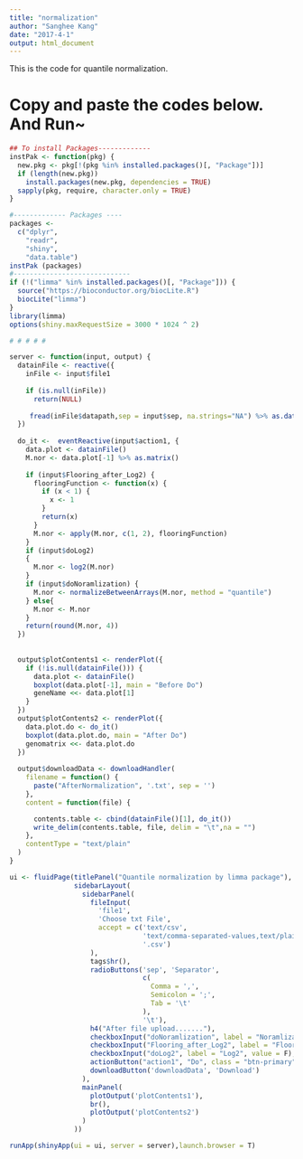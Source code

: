 ```yaml
---
title: "normalization"
author: "Sanghee Kang"
date: "2017-4-1"
output: html_document
---
```

This is the code for quantile normalization. 

# Copy and paste the codes below. And Run~

```r
## To install Packages-------------
instPak <- function(pkg) {
  new.pkg <- pkg[!(pkg %in% installed.packages()[, "Package"])]
  if (length(new.pkg))
    install.packages(new.pkg, dependencies = TRUE)
  sapply(pkg, require, character.only = TRUE)
}

#------------- Packages ----
packages <-
  c("dplyr",
    "readr",
    "shiny",
    "data.table")
instPak (packages)
#-----------------------------
if (!("limma" %in% installed.packages()[, "Package"])) {
  source("https://bioconductor.org/biocLite.R")
  biocLite("limma")
}
library(limma)
options(shiny.maxRequestSize = 3000 * 1024 ^ 2)

# # # # #

server <- function(input, output) {
  datainFile <- reactive({
    inFile <- input$file1
    
    if (is.null(inFile))
      return(NULL)
    
     fread(inFile$datapath,sep = input$sep, na.strings="NA") %>% as.data.frame()
  })
  
  do_it <-  eventReactive(input$action1, {
    data.plot <- datainFile()
    M.nor <- data.plot[-1] %>% as.matrix()
    
    if (input$Flooring_after_Log2) {
      flooringFunction <- function(x) {
        if (x < 1) {
          x <- 1
        }
        return(x)
      }
      M.nor <- apply(M.nor, c(1, 2), flooringFunction)
    }
    if (input$doLog2)
    {
      M.nor <- log2(M.nor)
    }
    if (input$doNoramlization) {
      M.nor <- normalizeBetweenArrays(M.nor, method = "quantile")
    } else{
      M.nor <- M.nor
    }
    return(round(M.nor, 4))
  })
  
  
  output$plotContents1 <- renderPlot({
    if (!is.null(datainFile())) {
      data.plot <- datainFile()
      boxplot(data.plot[-1], main = "Before Do")
      geneName <<- data.plot[1]
    }
  })
  output$plotContents2 <- renderPlot({
    data.plot.do <- do_it()
    boxplot(data.plot.do, main = "After Do")
    genomatrix <<- data.plot.do
  })
  
  output$downloadData <- downloadHandler(
    filename = function() {
      paste("AfterNormalization", '.txt', sep = '')
    },
    content = function(file) {

      contents.table <- cbind(datainFile()[1], do_it())
      write_delim(contents.table, file, delim = "\t",na = "")
    },
    contentType = "text/plain"
  )
}

ui <- fluidPage(titlePanel("Quantile normalization by limma package"),
                sidebarLayout(
                  sidebarPanel(
                    fileInput(
                      'file1',
                      'Choose txt File',
                      accept = c('text/csv',
                                 'text/comma-separated-values,text/plain',
                                 '.csv')
                    ),
                    tags$hr(),
                    radioButtons('sep', 'Separator',
                                 c(
                                   Comma = ',',
                                   Semicolon = ';',
                                   Tab = '\t'
                                 ),
                                 '\t'),
                    h4("After file upload......."),
                    checkboxInput("doNoramlization", label = "Noramlization", value = TRUE),
                    checkboxInput("Flooring_after_Log2", label = "Flooring under 1", value = F),
                    checkboxInput("doLog2", label = "Log2", value = F),
                    actionButton("action1", "Do", class = "btn-primary"),
                    downloadButton('downloadData', 'Download')
                  ),
                  mainPanel(
                    plotOutput('plotContents1'),
                    br(),
                    plotOutput('plotContents2')
                  )
                ))

runApp(shinyApp(ui = ui, server = server),launch.browser = T)

```
